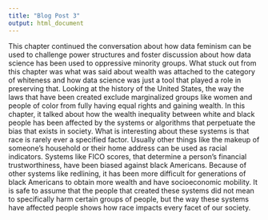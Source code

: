 ```yaml
---
title: "Blog Post 3"
output: html_document
---
```


This chapter continued the conversation about how data feminism can be used to challenge power structures and foster discussion about how data science has been used to oppressive minority groups. What stuck out from this chapter was what was said about wealth was attached to the category of whiteness and how data science was just a tool that played a role in preserving that. Looking at the history of the United States, the way the laws that have been created exclude marginalized groups like women and people of color from fully having equal rights and gaining wealth. In this chapter, it talked about how the wealth inequality between white and black people has been affected by the systems or algorithms that perpetuate the bias that exists in society. What is interesting about these systems is that race is rarely ever a specified factor. Usually other things like the makeup of someone’s household or their home address can be used as racial indicators. Systems like FICO scores, that determine a person’s financial trustworthiness, have been biased against black Americans. Because of other systems like redlining, it has been more difficult for generations of black Americans to obtain more wealth and have socioeconomic mobility.  It is safe to assume that the people that created these systems did not mean to specifically harm certain groups of people, but the way these systems have affected people shows how race impacts every facet of our society.
